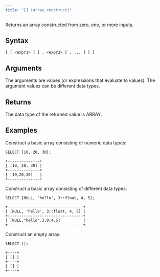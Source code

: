 ```yaml
---
title: "[] (array_construct)"
---
```


Returns an array constructed from zero, one, or more inputs.

## Syntax

```scopeql
[ [ <expr1> ] [ , <expr2> [ , ... ] ] ]
```

## Arguments

The arguments are values (or expressions that evaluate to values). The argument values can be different data types.

## Returns

The data type of the returned value is ARRAY.

## Examples

Construct a basic array consisting of numeric data types:

```scopeql
SELECT [10, 20, 30];
```

```
+--------------+
| [10, 20, 30] |
+--------------+
| [10,20,30]   |
+--------------+
```

Construct a basic array consisting of different data types:

```scopeql
SELECT [NULL, 'hello', 3::float, 4, 5];
```

```
+---------------------------------+
| [NULL, 'hello', 3::float, 4, 5] |
+---------------------------------+
| [NULL,"hello",3.0,4,5]          |
+---------------------------------+
```

Construct an empty array:

```scopeql
SELECT [];
```

```
+----+
| [] |
+----+
| [] |
+----+
```
